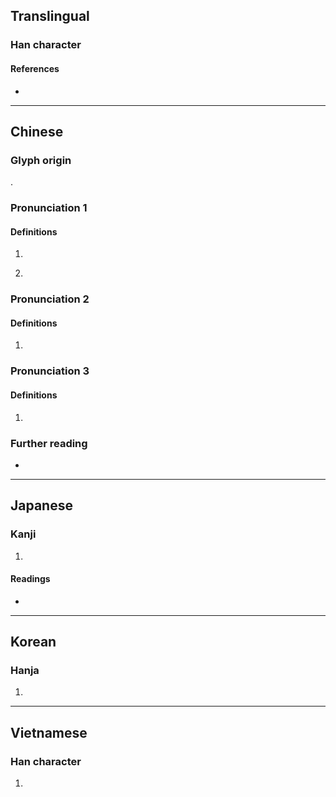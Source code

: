 {{character info}}
==Translingual==

===Han character===
{{Han char|rn=75|rad=木|as=04|sn=8|four=41910|canj=DPP|ids=⿰木比}}

====References====
* {{Han ref|kx=0514.260|dkj=14528|dj=0902.100|hdz=21167.090|uh=6787|ud=26503|bh=AA4A|bd=43594}}

----

==Chinese==
{{zh-forms}}

===Glyph origin===
{{Han etym}}
{{Han compound|木|比|t1=tree|ls=psc|c1=s|c2=p}}.

===Pronunciation 1===
{{zh-pron
|m=pí
|c=pei4
|mn=xm,zz,tn,mg:pî/xm,tp,yl,tc:gî/xm:kî/qz,lk,sx,km,hc:khî/tn,kh:tî
|mc=1
|oc=2
}}

====Definitions====
{{zh-hanzi}}

# {{zh-only|枇杷}}
# {{lb|zh|Min Nan}} {{zh-classifier|clusters}}

===Pronunciation 2===
{{zh-pron
|m=bǐ
|mc=2
|oc=1
|cat=n
}}

====Definitions====
{{zh-hanzi}}

# {{zh-alt-form|匕|a kind of inplement for eating}}

===Pronunciation 3===
{{zh-pron
|m=bì
|mc=3
|oc=3
|cat=
}}

====Definitions====
{{zh-hanzi}}

# {{rfdef|zh}}

===Further reading===
* {{thcwd|4206}}

----

==Japanese==

===Kanji===
{{ja-kanji|grade=|rs=木04}}

# {{rfdef|ja|sort=木04}}

====Readings====
* {{ja-readings
|goon=び
|kanon=ひ
|kun=[[さじ]] (saji), [[くし]] (kushi), [[ならべる]] (naraberu)}}

----

==Korean==

===Hanja===
{{ko-hanja|hangeul=비|eumhun=|rv=bi|mr=pi|y=pi}}

# {{rfdef|ko|sort=木04}}

----

==Vietnamese==

===Han character===
{{vi-hantu|[[tì]]|rs=木04}}

# {{rfdef|vi|sort=木04}}